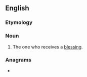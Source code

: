 {{also|blessée}}
==English==

===Etymology===
{{suffix|en|bless|ee}}

===Noun===
{{en-noun}}

# The one who receives a [[blessing]].

===Anagrams===
* {{anagrams|en|beeless}}